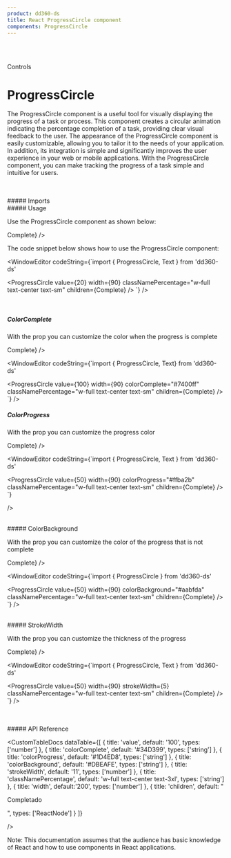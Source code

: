 ```yaml
---
product: dd360-ds
title: React ProgressCircle component
components: ProgressCircle
---
```


<br id='top' />
<br />

<Label>Controls</Label>

# <span name="floating-nav">ProgressCircle</span>

The ProgressCircle component is a useful tool for visually displaying the progress of a task or process. This component creates a circular animation indicating
the percentage completion of a task, providing clear visual feedback to the user. The appearance of the ProgressCircle component is easily customizable,
allowing you to tailor it to the needs of your application. In addition, its integration is simple and significantly improves the user experience in your web or
mobile applications. With the ProgressCircle component, you can make tracking the progress of a task simple and intuitive for users.

<br />
<br />
##### <span name="floating-nav">Imports</span>

<WindowEditor codeString="import { ProgressCircle } from 'dd360-ds'" />

<br />
##### <span name="floating-nav">Usage</span>

Use the ProgressCircle component as shown below:

<Playground className="gap-y-2">
    <ProgressCircle value={20} width={90} classNamePercentage="w-full text-center text-sm" children={<Text variant="small">Complete</Text>} />
</Playground>

The code snippet below shows how to use the ProgressCircle component:

<WindowEditor
    codeString={`import { ProgressCircle, Text } from 'dd360-ds'
  
<ProgressCircle value={20} width={90} classNamePercentage="w-full text-center text-sm" children={<Text variant="small">Complete</Text>}  />
`}
/>

<br />

##### <span name="floating-nav">ColorComplete</span>

With the prop <Tag text='colorComplete'/> you can customize the color when the progress is complete

<Playground className="gap-y-2">
    <ProgressCircle
        value={100}
        width={90}
        colorComplete="#7400ff"
        classNamePercentage="w-full text-center text-sm"
        children={<Text variant="small">Complete</Text>}
    />
</Playground>

<WindowEditor
    codeString={`import { ProgressCircle, Text} from 'dd360-ds'
    
  <ProgressCircle value={100} width={90} colorComplete="#7400ff" classNamePercentage="w-full text-center text-sm" children={<Text variant="small">Complete</Text>} />
`}
/>
<br />
##### <span name="floating-nav">ColorProgress</span>

With the prop <Tag text='colorProgress'/> you can customize the progress color

<Playground className="gap-y-2">
    <ProgressCircle
        value={50}
        width={90}
        colorProgress="#ffba2b"
        classNamePercentage="w-full text-center text-sm"
        children={<Text variant="small">Complete</Text>}
    />
</Playground>

<WindowEditor
 codeString={`import { ProgressCircle, Text } from 'dd360-ds'

<ProgressCircle
    value={50}
    width={90}
    colorProgress="#ffba2b"
    classNamePercentage="w-full text-center text-sm"
    children={<Text variant="small">Complete</Text>}
/>
`}

/>

<br />
##### <span name="floating-nav">ColorBackground</span>

With the prop <Tag text='colorBackground'/> you can customize the color of the progress that is not complete

<Playground className="gap-y-2">
    <ProgressCircle
        value={50}
        width={90}
        colorBackground="#aabfda"
        classNamePercentage="w-full text-center text-sm"
        children={<Text variant="small">Complete</Text>}
    />
</Playground>

<WindowEditor
  codeString={`import { ProgressCircle } from 'dd360-ds'

<ProgressCircle
    value={50}
    width={90}
    colorBackground="#aabfda"
    classNamePercentage="w-full text-center text-sm"
    children={<Text variant="small">Complete</Text>}
/>
`} />

<br />
##### <span name="floating-nav">StrokeWidth</span>

With the prop <Tag text='strokeWidth'/> you can customize the thickness of the progress

<Playground className="gap-y-2">
    <ProgressCircle value={50} width={90} strokeWidth={5} classNamePercentage="w-full text-center text-sm" children={<Text variant="small">Complete</Text>} />
</Playground>

<WindowEditor
 codeString={`import { ProgressCircle, Text } from 'dd360-ds'

<ProgressCircle value={50} width={90} strokeWidth={5} classNamePercentage="w-full text-center text-sm" children={<Text variant="small">Complete</Text>} />
`} />

<br />
<br />
##### <span name="floating-nav">API Reference</span>

<CustomTableDocs
    dataTable={[
        { title: 'value', default: '100', types: ['number'] },
        { title: 'colorComplete', default: '#34D399', types: ['string'] },
        { title: 'colorProgress', default: '#1D4ED8', types: ['string'] },
        { title: 'colorBackground', default: '#DBEAFE', types: ['string'] },
        { title: 'strokeWidth', default: '11', types: ['number'] },
        { title: 'classNamePercentage', default: 'w-full text-center text-3xl', types: ['string'] },
        { title: 'width', default:'200', types: ['number'] },
        { title: 'children', default: "<p>Completado</p>", types: ['ReactNode'] }
    ]}

/>

Note: This documentation assumes that the audience has basic knowledge of React and how to use components in React applications.

<BackAndForwardController />